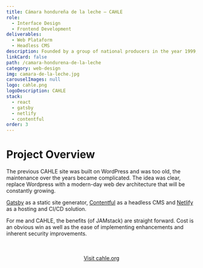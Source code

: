 ```yaml
---
title: Cámara hondureña de la leche — CAHLE
role:
  - Interface Design
  - Frontend Development
deliverables:
  - Web Plataform
  - Headless CMS
description: Founded by a group of national producers in the year 1999, in the city of La Ceiba, Atlántida in northern Honduras, the main goal is to promote the development and sustainability of the milk industry.
linkCard: false
path: /camara-hondurena-de-la-leche
category: web-design
img: camara-de-la-leche.jpg
carouselImages: null
logo: cahle.png
logoDescription: CAHLE
stack:
  - react
  - gatsby
  - netlify
  - contentful
order: 3
---
```


# Project Overview

The previous CAHLE site was built on WordPress and was too old, the maintenance over the years became complicated. The idea was clear, replace Wordpress with a modern-day web dev architecture that will be constantly growing.

[Gatsby](https://www.gatsbyjs.org/) as a static site generator, [Contentful](https://www.contentful.com/) as a headless CMS and [Netlify](https://www.netlify.com/) as a hosting and CI/CD solution.

For me and CAHLE, the benefits (of JAMstack) are straight forward. Cost is an obvious win as well as the ease of implementing enhancements and inherent security improvements.

<br />
<br />
<center>
  <a href="https://www.cahle.org" target="_blank" rel="noopener">
    Visit cahle.org
  </a>
</center>
